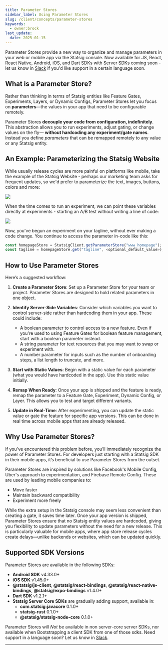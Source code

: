 ```yaml
---
title: Parameter Stores
sidebar_label: Using Parameter Stores
slug: /client/concepts/parameter-stores
keywords:
  - owner:brock
last_update:
  date: 2025-01-15
---
```


Parameter Stores provide a new way to organize and manage parameters in your web or mobile app via the Statsig console. Now available for JS, React, React Native, Android, iOS, and Dart SDKs with Server SDKs coming soon - let us know in [Slack](https://statsig.com/slack) if you'd like support in a certain language soon.

## **What is a Parameter Store?**

Rather than thinking in terms of Statsig entities like Feature Gates, Experiments, Layers, or Dynamic Configs, Parameter Stores let you focus on **parameters**—the values in your app that need to be configurable remotely. 

Parameter Stores **decouple your code from configuration, indefinitely**. This abstraction allows you to run experiments, adjust gating, or change values on the fly— **without hardcoding any experiment/gate names**. Instead you define *parameters* that can be remapped remotely to any value or any Statsig entity. 

## **An Example: Parameterizing the Statsig Website**

While usually release cycles are more painful on platforms like mobile, take the example of the Statsig Website - perhaps our marketing team asks for frequent updates, so we'd prefer to parameterize the text, images, buttons, colors and more: 

 <img src="/img/param_stores_mapping.png"/>


When the time comes to run an experiment, we can point these variables directly at experiments - starting an A/B test without writing a line of code:

<img src="/img/param_stores.gif" />

Now, you've begun an experiment on your tagline, without ever making a code change. You continue to access the parameter in-code like this:

```javascript
const homepageStore = StatsigClient.getParameterStore("www_homepage");
const tagline = homepageStore.get("tagline", <optional_default_value>);
```

## **How to Use Parameter Stores**

Here’s a suggested workflow:

1. **Create a Parameter Store**: 
   Set up a Parameter Store for your team or project. Parameter Stores are designed to hold related parameters in one object.

2. **Identify Server-Side Variables**:
   Consider which variables you want to control server-side rather than hardcoding them in your app. These could include:
   
   - A boolean parameter to control access to a new feature. Even if you're used to using Feature Gates for boolean feature management, start with a boolean parameter instead.
   - A string parameter for text resources that you may want to swap or experiment with.
   - A number parameter for inputs such as the number of onboarding steps, a list length to truncate, and more.

3. **Start with Static Values**: 
   Begin with a static value for each parameter (what you would have hardcoded in the app). Use this static value initially.

4. **Remap When Ready**: 
   Once your app is shipped and the feature is ready, remap the parameter to a Feature Gate, Experiment, Dynamic Config, or Layer. This allows you to test and target different variants.

5. **Update in Real-Time**: 
   After experimenting, you can update the static value or gate the feature for specific app versions. This can be done in real time across mobile apps that are already released.

## **Why Use Parameter Stores?**

If you’ve encountered this problem before, you’ll immediately recognize the power of Parameter Stores. For developers just starting with a Statsig SDK in their mobile apps, it’s beneficial to use Parameter Stores from the outset.

Parameter Stores are inspired by solutions like Facebook's Mobile Config, Uber's approach to experimentation, and Firebase Remote Config. These are used by leading mobile companies to:

- Move faster
- Maintain backward compatibility
- Experiment more freely

While the extra setup in the Statsig console may seem less convenient than creating a gate, it saves time later. Once your app version is shipped, Parameter Stores ensure that no Statsig entity values are hardcoded, giving you flexibility to update parameters without the need for a new release. This is particularly valuable for mobile apps, where app store release cycles create delays—unlike backends or websites, which can be updated quickly.

## **Supported SDK Versions**

Parameter Stores are available in the following SDKs:

- **Android SDK** v4.33.0+
- **iOS SDK** v1.45.0+
- **@statsig/js-client**, **@statsig/react-bindings**, **@statsig/react-native-bindings**, **@statsig/expo-bindings** v1.4.0+
- **Dart SDK** v1.2.1+
- **Statsig Server Core SDKs** are gradually adding support, available in:
  - **com.statsig:javacore** 0.1.0+
  - **statsig-rust** 0.1.0+
  - **@statsig/statsig-node-core** 0.1.0+

Parameter Stores will *Not* be available in non server-core server SDKs, nor available when Bootstrapping a client SDK from one of those sdks. Need support in a language soon? Let us know in [Slack](https://statsig.com/slack).

---
